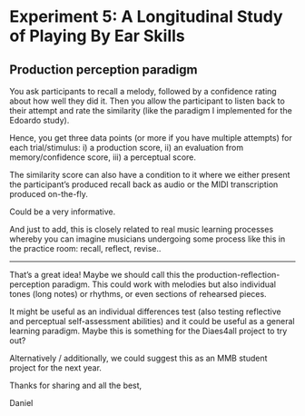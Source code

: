 
# Experiment 5: A Longitudinal Study of Playing By Ear Skills {#study_history_study}


## Production perception paradigm



You ask participants to recall a melody, followed by a confidence rating about how well they did it. Then you allow the participant to listen back to their attempt and rate the similarity (like the paradigm I implemented for the Edoardo study).

Hence, you get three data points (or more if you have multiple attempts) for each trial/stimulus: i) a production score, ii) an evaluation from memory/confidence score, iii) a perceptual score.

The similarity score can also have a condition to it where we either present the participant’s produced recall back as audio or the MIDI transcription produced on-the-fly.

Could be a very informative.

And just to add, this is closely related to real music learning processes whereby you can imagine musicians undergoing some process like this in the practice room: recall, reflect, revise..

___


That’s a great idea!
Maybe we should call this the production-reflection-perception paradigm.
This could work with melodies but also individual tones (long notes) or rhythms, or even sections of rehearsed pieces.
 
It might be useful as an individual differences test (also testing reflective and perceptual self-assessment abilities) and it could be useful as a general learning paradigm.
Maybe this is something for the Diaes4all project to try out?
 
Alternatively / additionally, we could suggest this as an MMB student project for the next year.
 
Thanks for sharing and all the best,
 
Daniel

